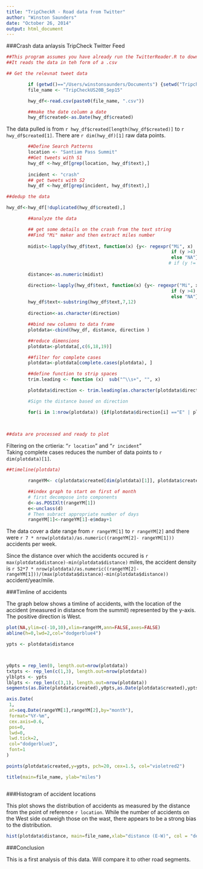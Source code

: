 ```yaml
---
title: "TripCheckR - Road data from Twitter"
author: "Winston Saunders"
date: "October 26, 2014"
output: html_document
---
```


###Crash data anlaysis TripCheck Twitter Feed



```r

##This program assumes you have already run the TwitterReader.R to download a feed timeline. 
##It reads the data in teh form of a .csv 

## Get the relevnat tweet data

        if (getwd()=="/Users/winstonsaunders/Documents") {setwd("TripcheckR")}
        file_name <- "TripCheckUS20B_Sep15"

        hwy_df<-read.csv(paste0(file_name, ".csv"))

        ##make the date column a date
        hwy_df$created<-as.Date(hwy_df$created)


```

The data pulled is from `r hwy_df$created[length(hwy_df$created)]` to `r hwy_df$created[1]`. There are `r dim(hwy_df)[1]` raw data points. 


```r

        ##Define Search Patterns
        location <- "Santiam Pass Summit"
        ##Get tweets with S1
        hwy_df <-hwy_df[grep(location, hwy_df$text),]
        
        incident <- "crash"
        ## get tweets with S2
        hwy_df <-hwy_df[grep(incident, hwy_df$text),]

##dedup the data

hwy_df<-hwy_df[!duplicated(hwy_df$created),]

        ##analyze the data

        ## get some details on the crash from the text string
        ##Find "Mi" maker and then extract miles number
        
        midist<-lapply(hwy_df$text, function(x) {y<- regexpr("Mi", x)
                                                             if (y >4) substring(x,y-3,y-1)
                                                             else "NA"})
                                                            # if (y != FALSE) substring(x, y-3, y-1)})
        
        distance<-as.numeric(midist)

        direction<-lapply(hwy_df$text, function(x) {y<- regexpr("Mi", x)
                                                             if (y >4) substring(x,y+2,y+3)
                                                             else "NA"})
        hwy_df$text<-substring(hwy_df$text,7,12)
        
        direction<-as.character(direction)

        ##bind new columns to data frame
        plotdata<-cbind(hwy_df, distance, direction )    

        ##reduce dimensions
        plotdata<-plotdata[,c(6,18,19)]

        ##filter for complete cases
        plotdata<-plotdata[complete.cases(plotdata), ]

        ##define function to strip spaces
        trim.leading <- function (x)  sub("^\\s+", "", x)

        plotdata$direction <- trim.leading(as.character(plotdata$direction))

        #Sign the distance based on direction

        for(i in 1:nrow(plotdata)) {if(plotdata$direction[i] =="E" | plotdata$direction[i] =="S") plotdata$distance[i] <- -1*plotdata$distance[i]}
                
                

##data are processed and ready to plot

```


Filtering on the crtieria: "`r location`"  and "`r incident`"  
Taking complete cases reduces the number of data points to `r dim(plotdata)[1]`.

```r


##timeline(plotdata)

        rangeYM<- c(plotdata$created[dim(plotdata)[1]], plotdata$created[1])

        ##index graph to start on first of month
        # first decompose into components
        d<-as.POSIXlt(rangeYM[1])
        e<-unclass(d)
        # Then subract appropriate number of days 
        rangeYM[1]<-rangeYM[1]-e$mday+1

```

The data cover a date range from `r rangeYM[1]` to `r rangeYM[2]` and there were `r 7 * nrow(plotdata)/as.numeric((rangeYM[2]- rangeYM[1]))` accidents per week.  

Since the distance over which the accidents occured is `r max(plotdata$distance)-min(plotdata$distance)` miles, the accident density is `r 52*7 * nrow(plotdata)/as.numeric((rangeYM[2]- rangeYM[1]))/(max(plotdata$distance)-min(plotdata$distance))` accident/year/mile. 

###Timline of accidents

The graph below shows a timline of accidents, with the location of the accident (measured in distance from the summit) represented by the y-axis. The positive direction is West.


```r

plot(NA,ylim=c(-10,10),xlim=rangeYM,ann=FALSE,axes=FALSE)
abline(h=0,lwd=2,col="dodgerblue4")

ypts <- plotdata$distance



y0pts = rep_len(0, length.out=nrow(plotdata))
txtpts <- rep_len(c(1,3), length.out=nrow(plotdata))
ylblpts <- ypts
lblpts <- rep_len(c(3,1), length.out=nrow(plotdata))
segments(as.Date(plotdata$created),y0pts,as.Date(plotdata$created),ypts,col="gray80")

axis.Date(
 1,
 at=seq.Date(rangeYM[1],rangeYM[2],by="month"),
 format="%Y-%m",
 cex.axis=0.6,
 pos=0,
 lwd=0,
 lwd.tick=2,
 col="dodgerblue3",
 font=1
)

points(plotdata$created,y=ypts, pch=20, cex=1.5, col="violetred2")

title(main=file_name, ylab="miles")



```



###Histogram of accident locations

This plot shows the distribution of accidents as measured by the distance from the point of reference `r location`. While the number of accidents on the West side outweigh those on the wast, there appears to be a strong bias to the distribution.  


```r


hist(plotdata$distance, main=file_name,xlab="distance (E-W)", col = "deepskyblue2", xlim=c(-10,10), breaks=10)
```

###Conclusion

This is a first analysis of this data. Will compare it to other road segments.